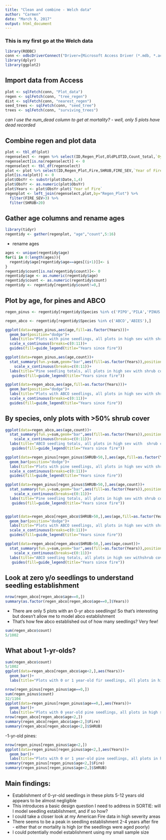 ```yaml
---
title: "Clean and combine - Welch data"
author: "Carmen"
date: "March 9, 2017"
output: html_document
---
```


### This is my first go at the Welch data

```r
library(RODBC)
conn <- odbcDriverConnect("Driver={Microsoft Access Driver (*.mdb, *.accdb)};DBQ=C:/Users/Carmen/Dropbox (Stephens Lab)/SORTIE/Data from Hugh/RegenDatabase_1_13_16_updatedDates.accdb")
library(dplyr)
library(ggplot2)
```

## Import data from Access

```r
plot <- sqlFetch(conn, "Plot_data")
regen <- sqlFetch(conn, "tree_regen")
dist <- sqlFetch(conn, "nearest_regen")
seed_trees <- sqlFetch(conn, "seed_tree")
trees <- sqlFetch(conn, "surviving_trees")
```

*can I use the num_dead column to get at mortality? - well, only 5 plots have dead recorded*

## Combine regen and plot data
```r
plot <- tbl_df(plot)
regenselect <- regen %>% select(ID,Regen_Plot,OldPLOTID,Count_total,`0yr`,Ct_1yr,Ct_2yr,Ct_3yr,Ct_4yr,Ct_5yr,`6yr`,`7yr`,`8yr`,`9yr`,`10yr`,`11+yr`,Type,Species)
regenselect[is.na(regenselect)] <- 0
regenselect <- tbl_df(regenselect)
plot <- plot %>% select(ID,Regen_Plot,Fire,SHRUB,FIRE_SEV,`Year of Fire`,Date)
plot[is.na(plot)] <- 0
plot$ObsYr <- substr(plot$Date,1,4)
plot$ObsYr <- as.numeric(plot$ObsYr)
plot$Years <- plot$ObsYr-plot$`Year of Fire`
regenplot <- left_join(regenselect,plot,by="Regen_Plot") %>%
  filter(FIRE_SEV>3) %>%
  filter(SHRUB>20)
```

## Gather age columns and rename ages
```r
library(tidyr)
regentidy <- gather(regenplot, "age","count",5:16)
```

- rename ages
```r
ages <- unique(regentidy$age)
for(i in 0:length(ages)){
  regentidy$age[regentidy$age==ages[(i+1)]]<- i
}
regentidy$count[is.na(regentidy$count)]<- 0
regentidy$age <- as.numeric(regentidy$age)
regentidy$count <- as.numeric(regentidy$count)
regentidy <- regentidy[regentidy$count!=0,]
```

## Plot by age, for pines and ABCO

```r

regen_pinus <- regentidy[regentidy$Species %in% c('PIPO','PILA','PINUS','PIJE'),]

regen_abco <- regentidy[regentidy$Species %in% c('ABCO','ABIES'),]

ggplot(data=regen_pinus,aes(age,fill=as.factor(Years)))+
  geom_bar(position="dodge")+
  labs(title="Plots with pine seedlings, all plots in high sev with shrub cover>20%")+
  scale_x_continuous(breaks=c(0:11))+
  guides(fill=guide_legend(title="Years since fire"))

ggplot(data=regen_pinus,aes(age,count))+
  stat_summary(fun.y=sum,geom="bar",aes(fill=as.factor(Years)),position="dodge")+
    scale_x_continuous(breaks=c(0:11))+
  labs(title="Pine seedling totals, all plots in high sev with shrub cover>20%")+
   guides(fill=guide_legend(title="Years since fire"))

ggplot(data=regen_abco,aes(age,fill=as.factor(Years)))+
  geom_bar(position="dodge")+
  labs(title="Plots with ABCO seedlings, all plots in high sev with shrub cover>20%")+
  scale_x_continuous(breaks=c(0:11))+
  guides(fill=guide_legend(title="Years since fire"))
```

## By species, only plots with >50% shrub cover

```r
ggplot(data=regen_abco,aes(age,count))+
  stat_summary(fun.y=sum,geom="bar",aes(fill=as.factor(Years)),position="dodge")+
    scale_x_continuous(breaks=c(0:11))+
  labs(title="ABCO seedling totals, all plots in high sev with  shrub cover>50%")+
   guides(fill=guide_legend(title="Years since fire"))

ggplot(data=regen_pinus[regen_pinus$SHRUB>50,],aes(age,fill=as.factor(Years)))+
  geom_bar(position="dodge")+
  labs(title="Plots with pine seedlings, all plots in high sev with shrub cover>50%")+
  scale_x_continuous(breaks=c(0:11))+
  guides(fill=guide_legend(title="Years since fire"))

ggplot(data=regen_pinus[regen_pinus$SHRUB>50,],aes(age,count))+
  stat_summary(fun.y=sum,geom="bar",aes(fill=as.factor(Years)),position="dodge")+
    scale_x_continuous(breaks=c(0:11))+
  labs(title="Pine seedling totals, all plots in high sev with shrub cover>50%")+
   guides(fill=guide_legend(title="Years since fire"))


ggplot(data=regen_abco[regen_abco$SHRUB>50,],aes(age,fill=as.factor(Years)))+
  geom_bar(position="dodge")+
  labs(title="Plots with ABCO seedlings, all plots in high sev with shrub cover>50%")+
  scale_x_continuous(breaks=c(0:11))+
  guides(fill=guide_legend(title="Years since fire"))

ggplot(data=regen_abco[regen_abco$SHRUB>50,],aes(age,count))+
  stat_summary(fun.y=sum,geom="bar",aes(fill=as.factor(Years)),position="dodge")+
    scale_x_continuous(breaks=c(0:11))+
  labs(title="ABCO seedling totals, all plots in high sev withshrub cover>50%")+
   guides(fill=guide_legend(title="Years since fire"))


```


## Look at zero y/o seedlings to understand seedling establishment

```r
nrow(regen_abco[regen_abco$age==0,])
summary(as.factor(regen_abco[regen_abco$age==0,]$Years))
```

- There are only 5 plots with an 0-yr abco seedlings! So that's interesting but doesn't allow me to model abco establishment
- That's how few abco established out of how many seedlings? Very few!
```r
sum(regen_abco$count)
5/1002
```

## What about 1-yr-olds?
```r
sum(regen_abco$count)
5/1002
ggplot(data=regen_abco[regen_abco$age<2,],aes(Years))+
  geom_bar()+
  labs(title="Plots with 0 or 1 year-old fir seedlings, all plots in high sev with shrub cover>20%")
```


```r
nrow(regen_pinus[regen_pinus$age==0,])
sum(regen_pinus$count)
32/1104
ggplot(data=regen_pinus[regen_pinus$age==0,],aes(Years))+
  geom_bar()+
  labs(title="Plots with 0 year-old pine seedlings, all plots in high sev with shrub cover>20%")
nrow(regen_abco[regen_abco$age<2,])
summary(regen_abco[regen_abco$age<2,]$Fire)
summary(regen_abco[regen_abco$age<2,]$SHRUB)


```

-1-yr-old pines:

```r
nrow(regen_pinus[regen_pinus$age<2,])
ggplot(data=regen_pinus[regen_pinus$age<2,],aes(Years))+
  geom_bar()+
  labs(title="Plots with 0 or 1 year-old pine seedlings, all plots in high sev with shrub cover>20%")
summary(regen_pinus[regen_pinus$age<2,]$Fire)
summary(regen_pinus[regen_pinus$age<2,]$SHRUB)

```

## Main findings:

- Establishment of 0-yr-old seedlings in these plots 5-12 years old appears to be almost negligible
- This introduces a basic design question I need to address in SORTIE: will I model seedling establishment, and if so how?
- I could take a closer look at my American Fire data in high severity areas
- There seems to be a peak in seedling establishment 2-4 years after fire - either that or mortality is high (or the seedlings were aged poorly)
- I could potentially model establishment using my small sample size 